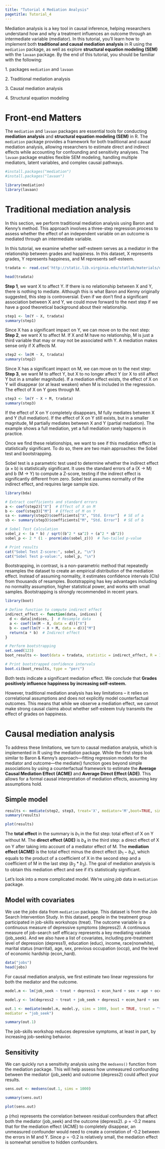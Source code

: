 ```yaml
---
title: "Tutorial 4 Mediation Analysis"
pagetitle: Tutorial_4
---
```


Mediation analysis is a key tool in causal inference, helping researchers understand how and why a treatment influences an outcome through an intermediate variable (mediator). In this tutorial, you'll learn how to implement both **traditional and causal mediation analysis** in R using the `mediation` package, as well as explore **structural equation modeling (SEM)** with the `lavaan` package. By the end of this tutorial, you should be familiar with the following:

1. packages `mediation` and `lavaan`

2. Traditional mediation analysis

3. Causal mediation analysis

4. Structural equation modeling

# Front-end Matters

The `mediation` and `lavaan` packages are essential tools for conducting **mediation analysis** and **structural equation modeling (SEM)** in R. The `mediation` package provides a framework for both traditional and causal mediation analysis, allowing researchers to estimate direct and indirect effects while accounting for confounding and sensitivity analyses. The `lavaan` package enables flexible SEM modeling, handling multiple mediators, latent variables, and complex causal pathways.

```r
#install.packages("mediation")
#install.packages("lavaan")

library(mediation)
library(lavaan)
```

# Traditional mediation analysis

In this section, we perform traditional mediation analysis using Baron and Kenny’s method. This approach involves a three-step regression process to assess whether the effect of an independent variable on an outcome is mediated through an intermediate variable.

In this tutorial, we examine whether self-esteem serves as a mediator in the relationship between grades and happiness. In this dataset, X represents grades, Y represents happiness, and M represents self-esteem.

```r
tradata <- read.csv('http://static.lib.virginia.edu/statlab/materials/data/mediationData.csv')

head(tradata)
```

**Step 1**, we want X to affect Y. If there is no relationship between X and Y, there is nothing to mediate. Although this is what Baron and Kenny originally suggested, this step is controversial. Even if we don’t find a significant association between X and Y, we could move forward to the next step if we have a good theoretical background about their relationship.

```r
step1 <- lm(Y ~ X, tradata)
summary(step1)
```

Since X has a significant impact on Y, we can move on to the next step: **Step 2**, we want X to affect M. If X and M have no relationship, M is just a third variable that may or may not be associated with Y. A mediation makes sense only if X affects M.

```r
step2 <- lm(M ~ X, tradata)
summary(step2)
```

Since X has a significant impact on M, we can move on to the next step: **Step 3**, we want M to affect Y, but X to no longer affect Y (or X to still affect Y but in a smaller magnitude). If a mediation effect exists, the effect of X on Y will disappear (or at least weaken) when M is included in the regression. The effect of X on Y goes through M.

```r
step3 <- lm(Y ~ X + M, tradata)
summary(step3)
```

If the effect of X on Y completely disappears, M fully mediates between X and Y (full mediation). If the effect of X on Y still exists, but in a smaller magnitude, M partially mediates between X and Y (partial mediation). The example shows a full mediation, yet a full mediation rarely happens in practice.

Once we find these relationships, we want to see if this mediation effect is statistically significant. To do so, there are two main approaches: the Sobel test and bootstrapping.

Sobel test is a parametric test used to determine whether the indirect effect (a × b) is statistically significant. It uses the standard errors of a (X → M) and b (M → Y) to compute a Z-score, testing if the indirect effect is significantly different from zero. Sobel test assumes normality of the indirect effect, and requires large sample size.

```r
library(bda)

# Extract coefficients and standard errors
a <- coef(step2)["X"]  # Effect of X on M
b <- coef(step3)["M"]  # Effect of M on Y
sa <- summary(step2)$coefficients["X", "Std. Error"]  # SE of a
sb <- summary(step3)$coefficients["M", "Std. Error"]  # SE of b

# Sobel Test Calculation
sobel_z <- (a * b) / sqrt((b^2 * sa^2) + (a^2 * sb^2))
sobel_p <- 2 * (1 - pnorm(abs(sobel_z)))  # Two-tailed p-value

# Print results
cat("Sobel Test Z-score:", sobel_z, "\n")
cat("Sobel Test p-value:", sobel_p, "\n")

```

Bootstrapping, in contrast, is a non-parametric method that repeatedly resamples the dataset to create an empirical distribution of the mediation effect. Instead of assuming normality, it estimates confidence intervals (CIs) from thousands of resamples. Bootstrapping has key advantages including no normality assumption, higher statistical power, and works with small samples. Bootstrapping is strongly recommended in recent years.

```r
library(boot)

# Define function to compute indirect effect
indirect_effect <- function(data, indices) {
  d <- data[indices, ]  # Resample data
  a <- coef(lm(M ~ X, data = d))["X"]
  b <- coef(lm(Y ~ X + M, data = d))["M"]
  return(a * b)  # Indirect effect
}

# Perform bootstrapping
set.seed(123)
boot_results <- boot(data = tradata, statistic = indirect_effect, R = 1000)

# Print bootstrapped confidence intervals
boot.ci(boot_results, type = "perc")
```

Both tests indicate a significant mediation effect. We conclude that **Grades positively influence happiness by increasing self-esteem.**

However, traditional mediation analysis has key limitations -- it relies on correlational assumptions and does not explicitly model counterfactual outcomes. This means that while we observe a mediation effect, we cannot make strong causal claims about whether self-esteem truly transmits the effect of grades on happiness.

# Causal mediation analysis

To address these limitations, we turn to causal mediation analysis, which is implemented in R using the mediation package. While the first steps look similar to Baron & Kenny’s approach—fitting regression models for the mediator and outcome—the mediate() function goes beyond simple associations by using a counterfactual framework to estimate the **Average Causal Mediation Effect (ACME)** and **Average Direct Effect (ADE)**. This allows for a formal causal interpretation of mediation effects, assuming key assumptions hold.

## Simple model

```r
results <- mediate(step2, step3, treat='X', mediator='M',boot=TRUE, sims=500)
summary(results)

plot(results)
```

The **total effect** in the summary is $b_1$ in the fist step: total effect of X on Y without M. The **direct effect (ADE)** is $b_4$ in the third step: a direct effect of X on Y after taking into account of a mediator effect of M. The **mediation effect (ACME)** is the total effect minus the direct effect ($b_1-b_4$), which equals to the product of a coefficient of X in the second step and a coefficient of M in the last step ($b_2*b_3$). The goal of mediation analysis is to obtain this mediation effect and see if it’s statistically significant.

Let's look into a more complicated model. We're using *job* data in `mediation` package.

## Model with covariates

We use the *jobs* data from `mediation` package. This dataset is from the Job Search Intervention Study. In this dataset, people in the treatment group participated in job-skills workshops (treat). The outcome variable is a continuous measure of depressive symptoms (depress2). A continuous measure of job-search self efficacy represents a key mediating variable (job_seek). And we also have a list of covariates, including pre-treatment level of depression (depress1), education (educ), income, race(nonwhite), marital status (marrital), age, sex, previous occupation (occp), and the level of economic hardship (econ_hard).

```r
data("jobs")
head(jobs)
```

For causal mediation analysis, we first estimate two linear regressions for both the mediator and the outcome.

```r
model.m <- lm(job_seek ~ treat + depress1 + econ_hard + sex + age + occp + marital + nonwhite + educ + income, data = jobs)

model.y <- lm(depress2 ~ treat + job_seek + depress1 + econ_hard + sex + age + occp + marital + nonwhite + educ + income, data = jobs)

out.1 <- mediate(model.m, model.y, sims = 1000, boot = TRUE, treat = "treat",
mediator = "job_seek")

summary(out.1)
```

The job-skills workshop reduces depressive symptoms, at least in part, by increasing job-seeking behavior.

## Sensitivity

We can quickly run a sensitivity analysis using the `medsens()` function from the mediation package. This will help assess how unmeasured confounding between the mediator (job_seek) and outcome (depress2) could affect your results.

```r
sens.out <- medsens(out.1, sims = 1000)

summary(sens.out)

plot(sens.out)
```

ρ (rho) represents the correlation between residual confounders that affect both the mediator (job_seek) and the outcome (depress2). ρ = -0.2 means that for the mediation effect (ACME) to completely disappear, an unmeasured confounder would need to create a correlation of -0.2 between the errors in M and Y. Since ρ = -0.2 is relatively small, the mediation effect is somewhat sensitive to hidden confounders.
